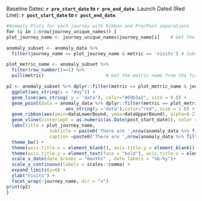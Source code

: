 
Baseline Dates: **`r pre_start_date` to `r pre_end_date`**. 
Launch Dated (Red Line): **`r post_start_date` to `r post_end_date`**.

```r
#Anomaly Plots for each journey with Ribbon and Pre/Post separations
for (i in 1:nrow(journey_unique_names)) {
plot_journey_name <- journey_unique_names$journey_name[i]    # Get the journey name

anomaly_subset <- anomaly_data %>% 
  filter(journey_name == plot_journey_name & metric == 'visits') # Subset the anomaly data for journey and metric

plot_metric_name <- anomaly_subset %>% 
  filter(row_number()==1) %>% 
  pull(metric)                       # Get the metric name from the first row

p2 <- anomaly_subset %>% dplyr::filter(metric == plot_metric_name & journey_name == plot_journey_name) %>%  # Use the subset to build the anomaly chart
  ggplot(aes_string(x = "day")) +
  geom_line(aes_string( y = 'data'), color="#69b3a2", size = 0.8) +
  geom_point(data = anomaly_data %>% dplyr::filter(metric == plot_metric_name & dataAnomalyDetected == T & journey_name == plot_journey_name),
                      aes_string(y ='data'),color="red", size = 1.8) +
  geom_ribbon(aes(ymin=dataLowerBound, ymax=dataUpperBound), alpha=0.2) +
  geom_vline(xintercept = as.numeric(as.Date(post_start_date)), color = "red", linetype='dotted', lwd = .8, alpha=0.5) +
  labs(title = plot_journey_name,
                subtitle = paste0('There are ',nrow(anomaly_data %>% filter(metric == plot_metric_name & dataAnomalyDetected == T & journey_name == plot_journey_name)), ' anomalies.'),
                caption =paste0('There are ',nrow(anomaly_data %>% filter(metric == plot_metric_name & dataAnomalyDetected == T & journey_name == plot_journey_name)), ' anomalies.')) +
  theme_bw() +
  theme(axis.title.x = element_blank(), axis.title.y = element_blank(), legend.position = 'none') +
  theme(axis.title.y = element_text(face = "bold"), axis.title.x = element_text(face = "bold")) +
  scale_x_date(date_breaks = "months" , date_labels = "%b-%y")+
  scale_y_continuous(labels = scales::comma) +
  expand_limits(y=0) +
  ylab("Visits") +
  facet_wrap(~journey_name, dir = "v")
print(p2)
}
```